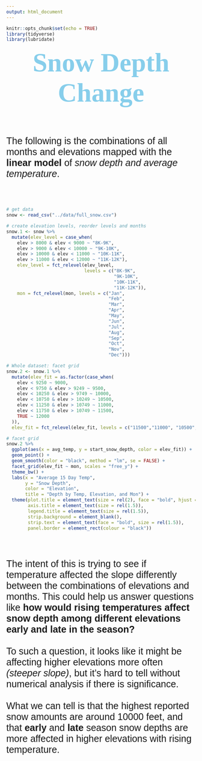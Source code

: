 ```yaml
---
output: html_document
---
```


```r
knitr::opts_chunk$set(echo = TRUE)
library(tidyverse)
library(lubridate)
```

<p id = "title"><strong>Snow Depth Change</strong></p>

<br><br>

<p id = "desc">The following is the combinations of all months and elevations mapped with the <strong>linear model</strong> of <i>snow depth and average temperature</i>.</p>

<br><br>

```r
# get data
snow <- read_csv("../data/full_snow.csv")

# create elevation levels, reorder levels and months
snow.1 <- snow %>% 
  mutate(elev_level = case_when(
    elev > 8000 & elev < 9000 ~ "8K-9K",
    elev > 9000 & elev < 10000 ~ "9K-10K",
    elev > 10000 & elev < 11000 ~ "10K-11K",
    elev > 11000 & elev < 12000 ~ "11K-12K"),
    elev_level = fct_relevel(elev_level, 
                             levels = c("8K-9K", 
                                        "9K-10K", 
                                        "10K-11K",
                                        "11K-12K")),
    mon = fct_relevel(mon, levels = c("Jan",
                                      "Feb",
                                      "Mar",
                                      "Apr",
                                      "May",
                                      "Jun",
                                      "Jul",
                                      "Aug",
                                      "Sep",
                                      "Oct",
                                      "Nov",
                                      "Dec")))

# Whole dataset: facet grid
snow.2 <- snow.1 %>% 
  mutate(elev_fit = as.factor(case_when(
    elev < 9250 ~ 9000,
    elev < 9750 & elev > 9249 ~ 9500,
    elev < 10250 & elev > 9749 ~ 10000,
    elev < 10750 & elev > 10249 ~ 10500,
    elev < 11250 & elev > 10749 ~ 11000,
    elev < 11750 & elev > 10749 ~ 11500,
    TRUE ~ 12000
  )),
  elev_fit = fct_relevel(elev_fit, levels = c("11500","11000", "10500", "10000", "9500")))

# facet grid
snow.2 %>% 
  ggplot(aes(x = avg_temp, y = start_snow_depth, color = elev_fit)) +
  geom_point() +
  geom_smooth(color = "black", method = "lm", se = FALSE) +
  facet_grid(elev_fit ~ mon, scales = "free_y") +
  theme_bw() +
  labs(x = "Average 15 Day Temp",
       y = "Snow Depth",
       color = "Elevation",
       title = "Depth by Temp, Elevation, and Mon") +
  theme(plot.title = element_text(size = rel(2), face = "bold", hjust = .5),
        axis.title = element_text(size = rel(1.5)),
        legend.title = element_text(size = rel(1.5)),
        strip.background = element_blank(),
        strip.text = element_text(face = "bold", size = rel(1.5)),
        panel.border = element_rect(colour = "black"))
```

<br><br>

<p id = "desc">The intent of this is trying to see if temperature affected the slope differently between the combinations of elevations and months. This could help us answer questions like <strong>how would rising temperatures affect snow depth among different elevations early and late in the season?</strong><br><br>To such a question, it looks like it might be affecting higher elevations more often <i>(steeper slope)</i>, but it's hard to tell without numerical analysis if there is significance.<br><br>What we can tell is that the highest reported snow amounts are around 10000 feet, and that <strong>early</strong> and <strong>late</strong> season snow depths are more affected in higher elevations with rising temperature.</p>





<br><br>
<p id = "desc"> </p>
<a id = "link" href = "" target = "_blank"> </a>
<i></i>
<strong></strong>



<style>
@import url('https://fonts.googleapis.com/css?family=Oswald|Ubuntu');
@import url('https://fonts.googleapis.com/css?family=Quicksand');
@import url('https://fonts.googleapis.com/css?family=Baloo+Tamma');
#title {
margin: auto;
text-align: center;
font-size: 70px;
font-family: 'Baloo Tamma', cursive;
color: skyblue;
}
#desc{
font-size: 25px;
font-family: 'Quicksand', sans-serif;
}
#link{
margin: auto;
text-align: center;
font-size: 25px;
color: brown;
}
#bullet{
list-style-type: square;
}
#list{
font-size: 30px;
font-family: 'Quicksand', sans-serif;
margin-bottom: 1em;
color: blue;
}
#section{
margin: auto;
text-align: center;
font-size: 35px;
font-family: 'Yanone Kaffeesatz', sans-serif;
color: #106414;
letter-spacing: 5px;
}
</style>